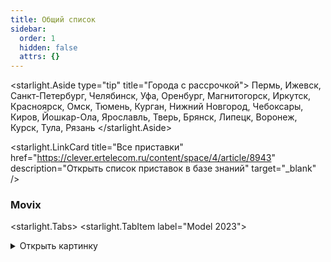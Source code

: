 ```yaml
---
title: Общий список
sidebar:
  order: 1
  hidden: false
  attrs: {}
---
```

<starlight.Aside type="tip" title="Города с рассрочкой">
  Пермь, Ижевск, Санкт-Петербург, Челябинск, Уфа, Оренбург, Магнитогорск, Иркутск, Красноярск, Омск, Тюмень, Курган, Нижний Новгород, Чебоксары, Киров, Йошкар-Ола, Ярославль, Тверь, Брянск, Липецк, Воронеж, Курск, Тула, Рязань
</starlight.Aside>

<starlight.LinkCard title="Все приставки" href="https://clever.ertelecom.ru/content/space/4/article/8943" description="Открыть список приставок в базе знаний" target="_blank" />

### Movix

<starlight.Tabs>
  <starlight.TabItem label="Model 2023">
    <details>
      <summary>
        Открыть картинку
      </summary>

      <astroassets.Image src="/images/general/Movix 2023.jpg" alt="Movix PRO Model 2023" width="600" height="100" loading="lazy" decoding="async" />
      <a href="/images/general/Movix 2023.jpg" download="Movix 2023.jpg">Скачать картинку</a>
    </details>

    ```txt
    Модель: Movix Model 2023
    - Официальный Android TV 11
    - Голосовой поиск (Google Assistant)
    - Подключение устройств по Bluetooth
    - Объемный звук Dolby Atmos
    - Поддержка Dolby Vision
    - Увеличенный объем памяти – 4 Гб RAM и 16 Гб Flash
    - Подключение по Wi-Fi и кабелем
    - Поддержка 4К
    - Родительский контроль
    - Управление просмотром
    - Списки каналов
    - Гарантия: 1 год

    Стоимость
    - В собственность - 6 200 ₽
    - В рассрочку:
    - 1 400 ₽/мес. на 6 месяцев (общая стоимость - 8 400 ₽)
    ```

    Рассрочка от банка:

    ```txt
    - 2 160 ₽/мес. на 3 месяца (общая стоимость - 6 480 ₽)
    - 1 116 ₽/мес. на 6 месяцев (общая стоимость - 6 695 ₽)
    - 595 ₽/мес. на 12 месяцев (общая стоимость - 7 140 ₽)
    - 337 ₽/мес. на 24 месяцев (общая стоимость - 8 084 ₽)
    - 253 ₽/мес. на 36 месяцев (общая стоимость - 9 100 ₽)
    ```

    <starlight.CardGrid stagger={false}>
      <starlight.LinkCard title="База знаний" href="https://clever.ertelecom.ru/content/space/4/folder/477/article/4424" description="Movix Model 2023 в базе знаний" target="_blank" />

      <starlight.LinkCard title="Пульт от приставки" href="https://clever.ertelecom.ru/content/space/4/folder/477/article/6947" description="Открыть пульт в базе знаний" target="_blank" />
    </starlight.CardGrid>
  </starlight.TabItem>

  <starlight.TabItem label="Model 2021">
    <details>
      <summary>
        Открыть картинку
      </summary>

      <astroassets.Image src="/images/general/Movix2021.jpg" alt="Movix Model 2021" width="600" height="100" loading="lazy" decoding="async" />
      <a href="/images/general/Movix2021.jpg" download="Movix 2021.jpg">Скачать картинку</a>
    </details>

    ```txt
    Модель: Movix Model 2021
    - Официальный Android TV 11
    - Голосовой поиск (Google Assistant)
    - Подключение устройств по Bluetooth
    - Просмотр файлов с USB-флешки
    - Поддержка 4К
    - Подключение по Wi-Fi и кабелем
    - Bluetooth 5.1
    - Родительский контроль
    - Управление просмотром
    - Списки каналов
    - Гарантия: 1 год

    Стоимость:
    - В собственность - 5 100 ₽
    - В рассрочку:
    - 980 ₽/мес. на 6 месяцев (общая стоимость - 5 880 ₽)
    ```

    Рассрочка от банка:

    ```txt
    - 1 777 ₽/мес. на 3 месяца (общая стоимость - 5 330 ₽)
    - 918 ₽/мес. на 6 месяцев (общая стоимость - 5 508 ₽)
    - 489 ₽/мес. на 12 месяцев (общая стоимость - 5 873 ₽)
    - 277 ₽/мес. на 24 месяцев (общая стоимость - 6 650 ₽)
    - 208 ₽/мес. на 36 месяцев (общая стоимость - 7 486 ₽)
    ```

    <starlight.CardGrid stagger={false}>
      <starlight.LinkCard title="База знаний" href="https://clever.ertelecom.ru/content/space/4/folder/477/article/4655" description="Movix Model 2023 в базе знаний" target="_blank" />

      <starlight.LinkCard title="Пульт от приставки" href="https://clever.ertelecom.ru/content/space/4/folder/477/article/4951" description="Открыть пульт в базе знаний" target="_blank" />
    </starlight.CardGrid>
  </starlight.TabItem>

  <starlight.TabItem label="Go">
    <details>
      <summary>
        Открыть картинку
      </summary>

      <astroassets.Image src="/images/general/Movix GO.jpg" alt="Movix GO" width="600" height="100" loading="lazy" decoding="async" />
      <a href="/images/general/Movix GO.jpg" download="Movix GO.jpg">Скачать картинку</a>
    </details>

    ```txt
    Модель: Movix Go
    - Официальный Android TV 11
    - Голосовой поиск (Google Assistant)
    - Подключение устройств по Bluetooth
    - Поддержка 4К
    - Подключение по Wi-Fi
    - Bluetooth 5.1
    - Родительский контроль
    - Управление просмотром
    - Списки каналов
    - Гарантия: 1 год

    Стоимость:
    - В собственность - 5 590 ₽
    - В рассрочку:
    - 1080 ₽/мес. на 6 месяцев (общая стоимость - 6 480 ₽)
    ```

    Рассрочка от банка:

    ```txt
    - 1 947 ₽/мес. на 3 месяца (общая стоимость - 5 842 ₽)
    - 1 006 ₽/мес. на 6 месяцев (общая стоимость - 6 037 ₽)
    - 536 ₽/мес. на 12 месяцев (общая стоимость - 6 438 ₽)
    - 304 ₽/мес. на 24 месяцев (общая стоимость - 7 289 ₽)
    - 228 ₽/мес. на 36 месяцев (общая стоимость -8 205 ₽)
    ```

    <starlight.CardGrid stagger={false}>
      <starlight.LinkCard title="База знаний" href="https://clever.ertelecom.ru/content/space/4/folder/477/article/4621" description="Movix Model 2023 в базе знаний" target="_blank" />

      <starlight.LinkCard title="Пульт от приставки" href="https://clever.ertelecom.ru/content/space/4/folder/477/article/4951" description="Открыть пульт в базе знаний" target="_blank" />
    </starlight.CardGrid>
  </starlight.TabItem>
</starlight.Tabs>
